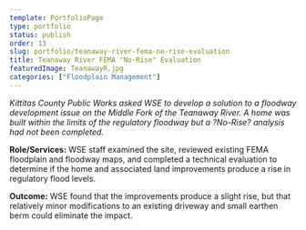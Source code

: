 ```yaml
---
template: PortfolioPage
type: portfolio
status: publish
order: 13
slug: portfolio/teanaway-river-fema-no-rise-evaluation
title: Teanaway River FEMA "No-Rise" Evaluation
featuredImage: TeanawayR.jpg
categories: ["Floodplain Management"]
---
```


_Kittitas County Public Works asked WSE to develop a solution to a floodway development issue on the Middle Fork of the Teanaway River. A home was built within the limits of the regulatory floodway but a ?No-Rise? analysis had not been completed._  
  
**Role/Services:** WSE staff examined the site, reviewed existing FEMA floodplain and floodway maps, and completed a technical evaluation to determine if the home and associated land improvements produce a rise in regulatory flood levels.  
  
**Outcome:** WSE found that the improvements produce a slight rise, but that relatively minor modifications to an existing driveway and small earthen berm could eliminate the impact.